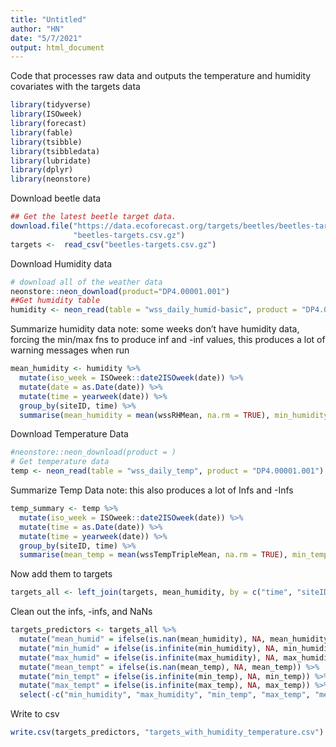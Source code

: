 ```yaml
---
title: "Untitled"
author: "HN"
date: "5/7/2021"
output: html_document
---
```


Code that processes raw data and outputs the temperature and humidity covariates with the targets data

```r

library(tidyverse)
library(ISOweek) 
library(forecast)
library(fable)
library(tsibble)
library(tsibbledata)
library(lubridate)
library(dplyr)
library(neonstore)
```
Download beetle data
```r
## Get the latest beetle target data.  
download.file("https://data.ecoforecast.org/targets/beetles/beetles-targets.csv.gz",
              "beetles-targets.csv.gz")
targets <-  read_csv("beetles-targets.csv.gz")
```
Download Humidity data
```r
# download all of the weather data
neonstore::neon_download(product="DP4.00001.001")
##Get humidity table
humidity <- neon_read(table = "wss_daily_humid-basic", product = "DP4.00001.001")
```
Summarize humidity data
  note: some weeks don't have humidity data, forcing the min/max fns to produce inf and -inf values, this produces a lot of warning messages when run
```r
mean_humidity <- humidity %>%
  mutate(iso_week = ISOweek::date2ISOweek(date)) %>%
  mutate(date = as.Date(date)) %>%
  mutate(time = yearweek(date)) %>%
  group_by(siteID, time) %>%
  summarise(mean_humidity = mean(wssRHMean, na.rm = TRUE), min_humidity = min(wssRHMinimum, na.rm = TRUE), max_humidity = max(wssRHMaximum, na.rm = TRUE))
```
Download Temperature Data
```r
#neonstore::neon_download(product = )
# Get temperature data
temp <- neon_read(table = "wss_daily_temp", product = "DP4.00001.001")
```
Summarize Temp Data
  note: this also produces a lot of Infs and -Infs
```r
temp_summary <- temp %>%
  mutate(iso_week = ISOweek::date2ISOweek(date)) %>%
  mutate(time = as.Date(date)) %>%
  mutate(time = yearweek(date)) %>%
  group_by(siteID, time) %>%
  summarise(mean_temp = mean(wssTempTripleMean, na.rm = TRUE), min_temp = min(wssTempTripleMinimum, na.rm = TRUE), max_temp = max(wssTempTripleMaximum, na.rm = TRUE))
```
Now add them to targets
```r
targets_all <- left_join(targets, mean_humidity, by = c("time", "siteID")) %>% left_join(temp_summary, by = c("time", "siteID"))
```
Clean out the infs, -infs, and NaNs
```r
targets_predictors <- targets_all %>%
  mutate("mean_humid" = ifelse(is.nan(mean_humidity), NA, mean_humidity)) %>%
  mutate("min_humid" = ifelse(is.infinite(min_humidity), NA, min_humidity)) %>%
  mutate("max_humid" = ifelse(is.infinite(max_humidity), NA, max_humidity)) %>%
  mutate("mean_tempt" = ifelse(is.nan(mean_temp), NA, mean_temp)) %>%
  mutate("min_tempt" = ifelse(is.infinite(min_temp), NA, min_temp)) %>%
  mutate("max_tempt" = ifelse(is.infinite(max_temp), NA, max_temp)) %>%
  select(-c("min_humidity", "max_humidity", "min_temp", "max_temp", "mean_humidity", "mean_temp"))
```
Write to csv
```r
write.csv(targets_predictors, "targets_with_humidity_temperature.csv")
```

